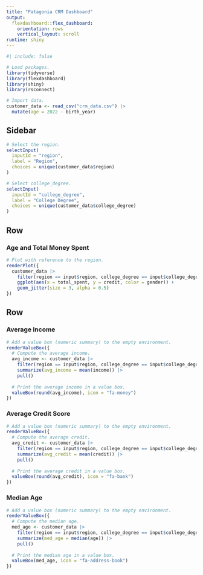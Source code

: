 ```yaml
---
title: "Patagonia CRM Dashboard"
output: 
  flexdashboard::flex_dashboard:
    orientation: rows
    vertical_layout: scroll
runtime: shiny
---
```


```r
#| include: false

# Load packages.
library(tidyverse)
library(flexdashboard)
library(shiny)
library(rsconnect)

# Import data.
customer_data <- read_csv("crm_data.csv") |> 
  mutate(age = 2022 - birth_year)
```

Sidebar {.sidebar}
------------------------------------------

```r
# Select the region.
selectInput(
  inputId = "region",
  label = "Region",
  choices = unique(customer_data$region)
)

# Select college_degree.
selectInput(
  inputId = "college_degree",
  label = "College Degree",
  choices = unique(customer_data$college_degree)
)
```

Row
------------------------------------------

### Age and Total Money Spent

```r
# Plot with reference to the region.
renderPlot({
  customer_data |> 
    filter(region == input$region, college_degree == input$college_degree) |> 
    ggplot(aes(x = total_spent, y = credit, color = gender)) +
    geom_jitter(size = 3, alpha = 0.5)
})
```

Row
------------------------------------------

### Average Income

```r
# Add a value box (numeric summary) to the empty environment.
renderValueBox({
  # Compute the average income.
  avg_income <- customer_data |> 
    filter(region == input$region, college_degree == input$college_degree) |> 
    summarize(avg_income = mean(income)) |> 
    pull()
  
  # Print the average income in a value box.
  valueBox(round(avg_income), icon = "fa-money")
})
```

### Average Credit Score

```r
# Add a value box (numeric summary) to the empty environment.
renderValueBox({
  # Compute the average credit.
  avg_credit <- customer_data |> 
    filter(region == input$region, college_degree == input$college_degree) |> 
    summarize(avg_credit = mean(credit)) |> 
    pull()
  
  # Print the average credit in a value box.
  valueBox(round(avg_credit), icon = "fa-bank")
})
```

### Median Age

```r
# Add a value box (numeric summary) to the empty environment.
renderValueBox({
  # Compute the median age.
  med_age <- customer_data |> 
    filter(region == input$region, college_degree == input$college_degree) |> 
    summarize(med_age = median(age)) |> 
    pull()
  
  # Print the median age in a value box.
  valueBox(med_age, icon = "fa-address-book")
})
```

